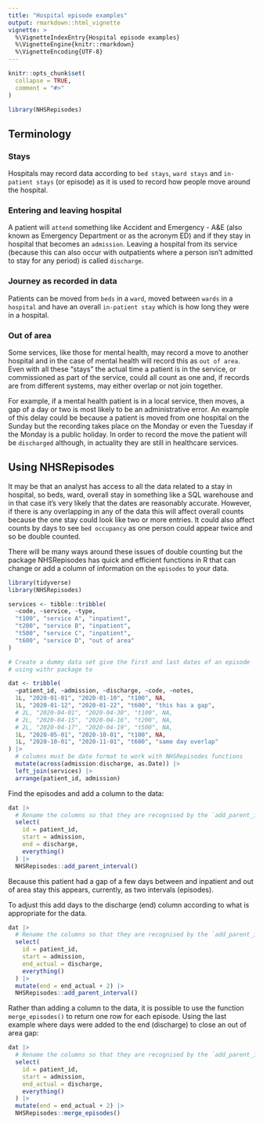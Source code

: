 ```yaml
---
title: "Hospital episode examples"
output: rmarkdown::html_vignette
vignette: >
  %\VignetteIndexEntry{Hospital episode examples}
  %\VignetteEngine{knitr::rmarkdown}
  %\VignetteEncoding{UTF-8}
---
```


```r
knitr::opts_chunk$set(
  collapse = TRUE,
  comment = "#>"
)
```

```r
library(NHSRepisodes)
```

## Terminology

### Stays

Hospitals may record data according to `bed stays`, `ward stays` and `in-patient stays` (or episode) as it is used to record how people move around the hospital.

### Entering and leaving hospital

A patient will `attend` something like Accident and Emergency - A&E (also known as Emergency Department or as the acronym ED) and if they stay in hospital that becomes an `admission`. 
Leaving a hospital from its service (because this can also occur with outpatients where a person isn't admitted to stay for any period) is called `discharge`.

### Journey as recorded in data

Patients can be moved from `beds` in a `ward`, moved between `wards` in a `hospital` and have an overall `in-patient stay` which is how long they were in a hospital.

### Out of area

Some services, like those for mental health, may record a move to another hospital and in the case of mental health will record this as `out of area`.
Even with all these "stays" the actual time a patient is in the service, or commissioned as part of the service, could all count as one and, if records are from different systems, may either overlap or not join together.

For example, if a mental health patient is in a local service, then moves, a gap of a day or two is most likely to be an administrative error.
An example of this delay could be because a patient is moved from one hospital on the Sunday but the recording takes place on the Monday or even the Tuesday if the Monday is a public holiday.
In order to record the move the patient will be `discharged` although, in actuality they are still in healthcare services.

## Using NHSRepisodes

It may be that an analyst has access to all the data related to a stay in hospital, so beds, ward, overall stay in something like a SQL warehouse and in that case it's very likely that the dates are reasonably accurate. 
However, if there is any overlapping in any of the data this will affect overall counts because the one stay could look like two or more entries.
It could also affect counts by days to see `bed occupancy` as one person could appear twice and so be double counted.

There will be many ways around these issues of double counting but the package NHSRepisodes has quick and efficient functions in R that can change or add a column of information on the `episodes` to your data.

```r
library(tidyverse)
library(NHSRepisodes)

services <- tibble::tribble(
  ~code, ~service, ~type,
  "t100", "service A", "inpatient",
  "t200", "service B", "inpatient",
  "t500", "service C", "inpatient",
  "t600", "service D", "out of area"
)

# Create a dummy data set give the first and last dates of an episode
# using withr package to

dat <- tribble(
  ~patient_id, ~admission, ~discharge, ~code, ~notes,
  1L, "2020-01-01", "2020-01-10", "t100", NA,
  1L, "2020-01-12", "2020-01-22", "t600", "this has a gap",
  # 2L, "2020-04-01", "2020-04-30", "t100", NA,
  # 2L, "2020-04-15", "2020-04-16", "t200", NA,
  # 2L, "2020-04-17", "2020-04-19", "t500", NA,
  1L, "2020-05-01", "2020-10-01", "t100", NA,
  1L, "2020-10-01", "2020-11-01", "t600", "same day overlap"
) |>
  # columns must be date format to work with NHSRepisodes functions
  mutate(across(admission:discharge, as.Date)) |>
  left_join(services) |>
  arrange(patient_id, admission)
```

Find the episodes and add a column to the data:

```r
dat |>
  # Rename the columns so that they are recognised by the `add_parent_interval()` function
  select(
    id = patient_id,
    start = admission,
    end = discharge,
    everything()
  ) |>
  NHSRepisodes::add_parent_interval()
```

Because this patient had a gap of a few days between and inpatient and out of area stay this appears, currently, as two intervals (episodes).

To adjust this add days to the discharge (end) column according to what is appropriate for the data. 

```r
dat |>
  # Rename the columns so that they are recognised by the `add_parent_interval()` function
  select(
    id = patient_id,
    start = admission,
    end_actual = discharge,
    everything()
  ) |>
  mutate(end = end_actual + 2) |>
  NHSRepisodes::add_parent_interval()
```

Rather than adding a column to the data, it is possible to use the function `merge_episodes()` to return one row for each episode.
Using the last example where days were added to the end (discharge) to close an out of area gap:

```r
dat |>
  # Rename the columns so that they are recognised by the `add_parent_interval()` function
  select(
    id = patient_id,
    start = admission,
    end_actual = discharge,
    everything()
  ) |>
  mutate(end = end_actual + 2) |>
  NHSRepisodes::merge_episodes()
```

